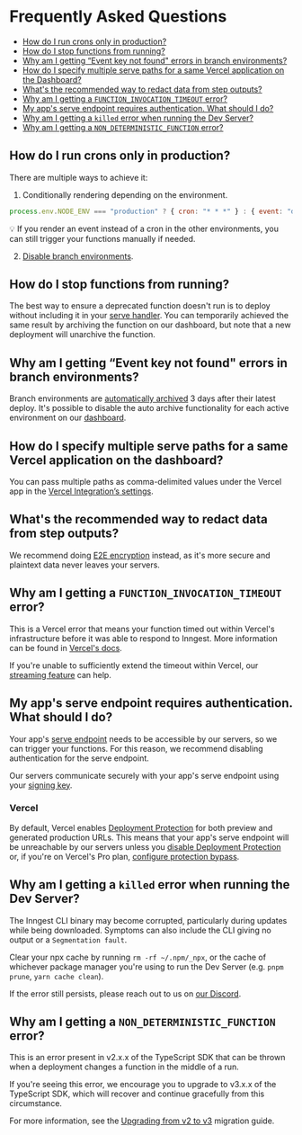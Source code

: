 # Frequently Asked Questions

- [How do I run crons only in production?](#how-do-i-run-crons-only-in-production)
- [How do I stop functions from running?](#how-do-i-stop-functions-from-running)
- [Why am I getting “Event key not found" errors in branch environments?](#why-am-i-getting-event-key-not-found-errors-in-branch-environments)
- [How do I specify multiple serve paths for a same Vercel application on the Dashboard?](#why-am-i-getting-event-key-not-found-errors-in-branch-environments)
- [What's the recommended way to redact data from step outputs?](#what-s-the-recommended-way-to-redact-data-from-step-outputs)
- [Why am I getting a `FUNCTION_INVOCATION_TIMEOUT` error?](#why-am-i-getting-a-function-invocation-timeout-error)
- [My app's serve endpoint requires authentication. What should I
  do?](#my-app-s-serve-endpoint-requires-authentication-what-should-i-do)
- [Why am I getting a `killed` error when running the Dev Server?](#why-am-i-getting-a-killed-error-when-running-the-dev-server)
- [Why am I getting a `NON_DETERMINISTIC_FUNCTION` error?](#why-am-i-getting-a-non-deterministic-function-error)

## How do I run crons only in production?

There are multiple ways to achieve it:
1. Conditionally rendering depending on the environment.
```javascript
process.env.NODE_ENV === "production" ? { cron: "* * *" } : { event: "dev/manualXYZ" }
```
💡 If you render an event instead of a cron in the other environments, you can still trigger your functions manually if needed.

2. [Disable branch environments](/docs/platform/environments#disabling-branch-environments-in-vercel).

## How do I stop functions from running?
The best way to ensure a deprecated function doesn't run is to deploy without including it in your [serve handler](/docs/reference/serve). You can temporarily achieved the same result by archiving the function on our dashboard, but note that a new deployment will unarchive the function.

## Why am I getting “Event key not found" errors in branch environments?
Branch environments are [automatically archived](/docs/platform/environments#archiving-branch-environments) 3 days after their latest deploy.
It's possible to disable the auto archive functionality for each active environment on our [dashboard](https://app.inngest.com/env).


## How do I specify multiple serve paths for a same Vercel application on the dashboard?
You can pass multiple paths as comma-delimited values under the Vercel app in the [Vercel Integration’s settings](https://app.inngest.com/settings/integrations/vercel).

## What's the recommended way to redact data from step outputs?
We recommend doing [E2E encryption](/docs/reference/middleware/examples#e2-e-encryption) instead, as it's more secure and plaintext data never leaves your servers.

## Why am I getting a `FUNCTION_INVOCATION_TIMEOUT` error?
This is a Vercel error that means your function timed out within Vercel's infrastructure before it was able to respond to Inngest. More information can be found in [Vercel's docs](https://vercel.com/docs/functions/serverless-functions/runtimes#max-duration).

If you're unable to sufficiently extend the timeout within Vercel, our [streaming feature](/docs/streaming) can help.

## My app's serve endpoint requires authentication. What should I do?
Your app's [serve endpoint](/docs/sdk/serve) needs to be accessible by our
servers, so we can trigger your functions. For this reason, we recommend disabling authentication
for the serve endpoint.

Our servers communicate securely with your app's serve endpoint using your [signing key](/docs/sdk/serve#signing-key).

### Vercel
By default, Vercel enables [Deployment Protection](https://vercel.com/docs/security/deployment-protection)
for both preview and generated production URLs. This means that your app's serve endpoint will be
unreachable by our servers unless you [disable Deployment Protection](https://vercel.com/docs/security/deployment-protection#configuring-deployment-protection)
or, if you're on Vercel's Pro plan, [configure protection bypass](/docs/deploy/vercel#bypassing-deployment-protection).

## Why am I getting a `killed` error when running the Dev Server?
The Inngest CLI binary may become corrupted, particularly during updates while
being downloaded. Symptoms can also include the CLI giving no output or a
`Segmentation fault`.

Clear your npx cache by running `rm -rf ~/.npm/_npx`, or the cache of whichever
package manager you're using to run the Dev Server (e.g. `pnpm prune`, `yarn
cache clean`).

If the error still persists, please reach out to us on [our Discord](https://www.inngest.com/discord).

## Why am I getting a `NON_DETERMINISTIC_FUNCTION` error?
This is an error present in v2.x.x of the TypeScript SDK that can be thrown when a deployment changes a function in the middle of a run.

If you're seeing this error, we encourage you to upgrade to v3.x.x of the TypeScript SDK, which will recover and continue gracefully from this circumstance.

For more information, see the [Upgrading from v2 to v3](/docs/sdk/migration) migration guide.
